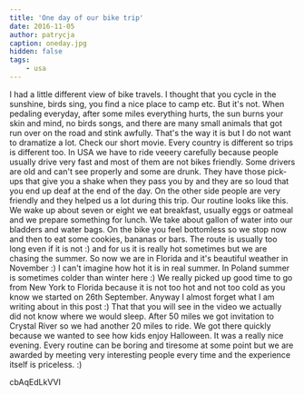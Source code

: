 ```yaml
---
title: 'One day of our bike trip'
date: 2016-11-05
author: patrycja
caption: oneday.jpg
hidden: false
tags: 
    - usa
---
```


I had a little different view of bike travels. I thought that you cycle in the sunshine, birds sing, you find a nice place to camp etc. But it's not. When pedaling everyday, after some miles everything hurts, the sun burns your skin and mind, no birds songs, and there are many small animals that got run over on the road and stink awfully. That's the way it is but I do not want to dramatize a lot. Check our short movie. Every country is different so trips is different too. In USA we have to ride veeery carefully because people usually drive very fast and most of them are not bikes friendly. Some drivers are old and can't see properly and some are drunk. They have those pick-ups that give you a shake when they pass you by and they are so loud that you end up deaf at the end of the day. On the other side people are very friendly and they helped us a lot during this trip. 
Our routine looks like this. We wake up about seven or eight we eat breakfast, usually eggs or oatmeal and we prepare something for lunch. We take about gallon of water into our bladders and water bags. On the bike you feel bottomless so we stop now and then to eat some cookies, bananas or bars. The route is usually too long even if it is not :) and for us it is really hot sometimes but we are chasing the summer. So now we are in Florida and it's beautiful weather in November :) I can't imagine how hot it is in real summer. In Poland summer is sometimes colder than winter here :) We really picked up good time to go from New York to Florida because it is not too hot and not too cold as you know we started on 26th September. Anyway I almost forget what I am writing about in this post :) That that you will see in the video we actually did not know where we would sleep. After 50 miles we got invitation to Crystal River so we had another 20 miles to ride. We got there quickly because we wanted to see how kids enjoy Halloween. It was a really nice evening. 
Every routine can be boring and tiresome at some point but we are awarded by meeting very interesting people every time and the experience itself is priceless. :)

<youtube>cbAqEdLkVVI</youtube>